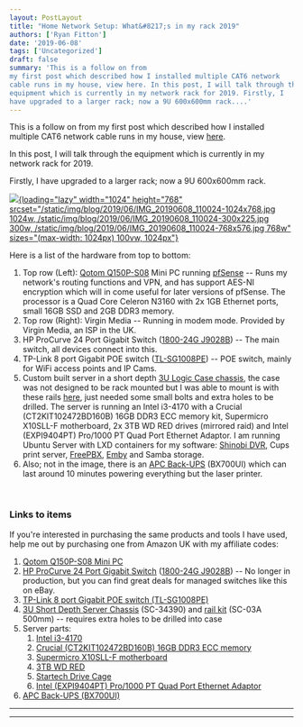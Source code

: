 ```yaml
---
layout: PostLayout
title: "Home Network Setup: What&#8217;s in my rack 2019"
authors: ['Ryan Fitton']
date: '2019-06-08'
tags: ['Uncategorized']
draft: false
summary: 'This is a follow on from
my first post which described how I installed multiple CAT6 network
cable runs in my house, view here. In this post, I will talk through the
equipment which is currently in my network rack for 2019. Firstly, I
have upgraded to a larger rack; now a 9U 600x600mm rack....'
---
```


This is a follow on from my first post which described how I installed
multiple CAT6 network cable runs in my house, view
[here](https://ryanfitton.co.uk/blog/how-i-installed-cat6-ethernet-in-my-home/).

In this post, I will talk through the equipment which is currently in my
network rack for 2019.

Firstly, I have upgraded to a larger rack; now a 9U 600x600mm rack.

[![](/static/img/blog/2019/06/IMG_20190608_110024-1024x768.jpg){loading="lazy"
width="1024" height="768"
srcset="/static/img/blog/2019/06/IMG_20190608_110024-1024x768.jpg 1024w, /static/img/blog/2019/06/IMG_20190608_110024-300x225.jpg 300w, /static/img/blog/2019/06/IMG_20190608_110024-768x576.jpg 768w"
sizes="(max-width: 1024px) 100vw, 1024px"}](/static/img/blog/2019/06/IMG_20190608_110024.jpg)

Here is a list of the hardware from top to bottom:

1.  Top row (Left): [Qotom
    Q150P-S08](https://www.aliexpress.com/item/32863982193.html?spm=a2g0s.9042311.0.0.27424c4dp3dCSF)
    Mini PC running [pfSense](https://www.pfsense.org/) -- Runs my
    network's routing functions and VPN, and has support AES-NI
    encryption which will in come useful for later versions of pfSense.
    The processor is a Quad Core Celeron N3160 with 2x 1GB Ethernet
    ports, small 16GB SSD and 2GB DDR3 memory.
2.  Top row (Right): Virgin Media -- Running in modem mode. Provided by
    Virgin Media, an ISP in the UK.
3.  HP ProCurve 24 Port Gigabit Switch ([1800-24G
    J9028B](https://h10057.www1.hp.com/ecomcat/hpcatalog/specs/provisioner/05/J9028B.htm))
    -- The main switch, all devices connect into this.
4.  TP-Link 8 port Gigabit POE switch
    ([TL-SG1008PE](https://www.amazon.co.uk/dp/B00CGY449G/ref=as_li_ss_tl?ie=UTF8&linkCode=ll1&tag=ryanfittoncou-21&linkId=38ca8c0cb2bd050b6cc6e0f02e28d441&language=en_GB))
    -- POE switch, mainly for WiFi access points and IP Cams.
5.  Custom built server in a short depth [3U Logic Case
    chassis](https://www.logic-case.com/products/rackmount-chassis/3u/3u-short-depth-chassis-w-3-x-525-drive-bays-sc-34390/),
    the case was not designed to be rack mounted but I was able to mount
    is with these rails
    [here](https://www.scan.co.uk/products/logic-sc-03a-server-case-500mm-rail-kit-for-2u-3u-and-4u-max-load-35kg),
    just needed some small bolts and extra holes to be drilled. The
    server is running an Intel i3-4170 with a Crucial
    (CT2KIT102472BD160B) 16GB DDR3 ECC memory kit, Supermicro X10SLL-F
    motherboard, 2x 3TB WD RED drives (mirrored raid) and Intel
    (EXPI9404PT) Pro/1000 PT Quad Port Ethernet Adaptor. I am running
    Ubuntu Server with LXD containers for my software: [Shinobi
    DVR](https://gitlab.com/Shinobi-Systems/Shinobi), Cups print server,
    [FreePBX](https://www.freepbx.org/), [Emby](https://emby.media/) and
    Samba storage.
6.  Also; not in the image, there is an [APC
    Back-UPS](https://www.amazon.co.uk/APC-Back-UPS-BX-Uninterruptible-Shutdown/dp/B00T7BYV6W/ref=as_li_ss_tl?keywords=apc+700&qid=1559998754&s=computers&sr=1-4&linkCode=ll1&tag=ryanfittoncou-21&linkId=4b82a7af15071bab059cfbeeb8f3d427&language=en_GB)
    (BX700UI) which can last around 10 minutes powering everything but
    the laser printer.

 

### Links to items

If you're interested in purchasing the same products and tools I have
used, help me out by purchasing one from Amazon UK with my affiliate
codes:

1.  [Qotom Q150P-S08 Mini
    PC](https://www.aliexpress.com/item/32863982193.html?spm=a2g0s.9042311.0.0.27424c4dp3dCSF)
2.  [HP ProCurve 24 Port Gigabit
    Switch](https://www.amazon.co.uk/HP-J9776A-2530-24G-Gigabit-Switch/dp/B00AN6DJYA/ref=as_li_ss_tl?keywords=HP+ProCurve+24+Port+Gigabit+Switch&qid=1559998307&s=gateway&sr=8-3&linkCode=ll1&tag=ryanfittoncou-21&linkId=8a8902a6a2952748618322a465e6d015&language=en_GB)
    ([1800-24G
    J9028B](https://h10057.www1.hp.com/ecomcat/hpcatalog/specs/provisioner/05/J9028B.htm))
    -- No longer in production, but you can find great deals for managed
    switches like this on eBay.
3.  [TP-Link 8 port Gigabit POE switch
    (TL-SG1008PE)](https://www.amazon.co.uk/dp/B00CGY449G/ref=as_li_ss_tl?ie=UTF8&linkCode=ll1&tag=ryanfittoncou-21&linkId=7939234d93a00a5856f6c407147fb44e&language=en_GB)
4.  [3U Short Depth Server
    Chassis](https://www.amazon.co.uk/Short-Depth-Server-Chassis-drive/dp/B01IR97CQA/ref=as_li_ss_tl?keywords=logic+case+3u&qid=1559998411&s=computers&sr=1-1&linkCode=ll1&tag=ryanfittoncou-21&linkId=e41fc675509d7ae0e4eccbdffd59848e&language=en_GB)
    (SC-34390) and [rail
    kit](https://www.amazon.co.uk/Logic-Case-SC-03A-PRO-550mm-Servers/dp/B00H3EUN1C/ref=as_li_ss_tl?keywords=SC-03A+500mm&qid=1559998565&s=computers&sr=1-3&linkCode=ll1&tag=ryanfittoncou-21&linkId=02cc8818c7195ed71e33a26c6afdd72d&language=en_GB)
    (SC-03A 500mm) -- requires extra holes to be drilled into case
5.  Server parts:
    1.  [Intel
        i3-4170](https://www.amazon.co.uk/Intel-BX80646I34170-3-7GHz-Processor-Cache/dp/B00VHKZ6I8/ref=as_li_ss_tl?keywords=Intel+i3-4170&qid=1559998807&s=computers&sr=1-3&linkCode=ll1&tag=ryanfittoncou-21&linkId=03f259f4dcaa0d8bdc61c526061c1eb3&language=en_GB)
    2.  [Crucial (CT2KIT102472BD160B) 16GB DDR3 ECC
        memory](https://www.amazon.co.uk/Crucial-CT102472BD160B-PC3-12800-Unbuffered-1024Meg/dp/B008EMA5VU/ref=as_li_ss_tl?keywords=CT2KIT102472BD160B&qid=1559998959&s=computers&sr=1-1&th=1&linkCode=ll1&tag=ryanfittoncou-21&linkId=f6aabbc2eed072e5d7257a2f9e6d38e2&language=en_GB)
    3.  [Supermicro X10SLL-F
        motherboard](https://www.amazon.co.uk/Supermicro-Motherboard-Micro-Motherboards-X10SLL-F/dp/B00D65V9WO/ref=as_li_ss_tl?keywords=Supermicro+X10SLL-F+motherboard&qid=1559999023&s=computers&sr=1-1&linkCode=ll1&tag=ryanfittoncou-21&linkId=713ff46cebf3f989f954500624e61c8f&language=en_GB)
    4.  [3TB WD
        RED](https://www.amazon.co.uk/WD-RED-NAS-Hard-Drive/dp/B008JJLW4M/ref=as_li_ss_tl?keywords=3tb+red&qid=1559999128&s=computers&sr=1-1&linkCode=ll1&tag=ryanfittoncou-21&linkId=31ba9d12efe16ae91a1d063201fefae4&language=en_GB)
    5.  [Startech Drive
        Cage](https://www.amazon.co.uk/StarTech-com-Aluminum-Trayless-Mobile-Backplane/dp/B00OUSU8MI/ref=as_li_ss_tl?keywords=startech+4+bay&qid=1559999158&s=computers&sr=1-9&linkCode=ll1&tag=ryanfittoncou-21&linkId=46dad6ad07bcfaff620b3df28919e972&language=en_GB)
    6.  [Intel (EXPI9404PT) Pro/1000 PT Quad Port Ethernet
        Adaptor](https://www.amazon.co.uk/Intel-1000-Quad-Server-Adapter/dp/B000J34V1C/ref=as_li_ss_tl?keywords=EXPI9404PT&qid=1559999190&s=computers&sr=1-3&linkCode=ll1&tag=ryanfittoncou-21&linkId=55161c8aa412b7b879ddbc3d824c354b&language=en_GB)
6.  [APC Back-UPS
    (BX700UI)](https://www.amazon.co.uk/APC-Back-UPS-BX-Uninterruptible-Shutdown/dp/B00T7BYV6W/ref=as_li_ss_tl?keywords=apc+700&qid=1559998754&s=computers&sr=1-4&linkCode=ll1&tag=ryanfittoncou-21&linkId=4b82a7af15071bab059cfbeeb8f3d427&language=en_GB)

  -- -- --
        
        
        
        
  -- -- --

 
